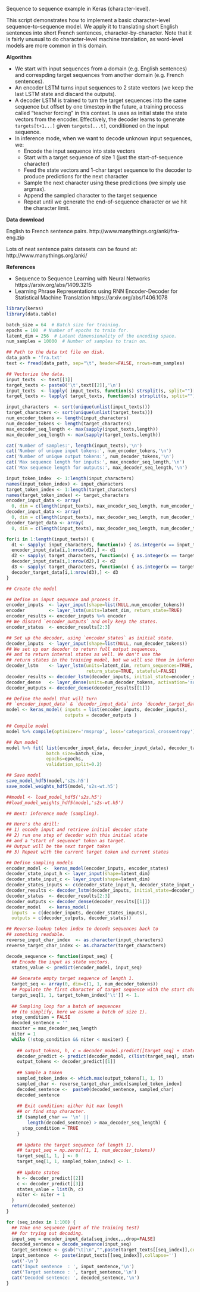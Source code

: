 Sequence to sequence example in Keras (character-level).

This script demonstrates how to implement a basic character-level
sequence-to-sequence model. We apply it to translating
short English sentences into short French sentences,
character-by-character. Note that it is fairly unusual to
do character-level machine translation, as word-level
models are more common in this domain.

**Algorithm**

- We start with input sequences from a domain (e.g. English sentences)
    and correspding target sequences from another domain
    (e.g. French sentences).
- An encoder LSTM turns input sequences to 2 state vectors
    (we keep the last LSTM state and discard the outputs).
- A decoder LSTM is trained to turn the target sequences into
    the same sequence but offset by one timestep in the future,
    a training process called "teacher forcing" in this context.
    Is uses as initial state the state vectors from the encoder.
    Effectively, the decoder learns to generate `targets[t+1...]`
    given `targets[...t]`, conditioned on the input sequence.
- In inference mode, when we want to decode unknown input sequences, we:
    - Encode the input sequence into state vectors
    - Start with a target sequence of size 1
        (just the start-of-sequence character)
    - Feed the state vectors and 1-char target sequence
        to the decoder to produce predictions for the next character
    - Sample the next character using these predictions
        (we simply use argmax).
    - Append the sampled character to the target sequence
    - Repeat until we generate the end-of-sequence character or we
        hit the character limit.

**Data download**

English to French sentence pairs.
http://www.manythings.org/anki/fra-eng.zip

Lots of neat sentence pairs datasets can be found at:
http://www.manythings.org/anki/

**References**

- Sequence to Sequence Learning with Neural Networks
    https://arxiv.org/abs/1409.3215
- Learning Phrase Representations using
    RNN Encoder-Decoder for Statistical Machine Translation
    https://arxiv.org/abs/1406.1078

```r
library(keras)
library(data.table)

batch_size = 64  # Batch size for training.
epochs = 100  # Number of epochs to train for.
latent_dim = 256  # Latent dimensionality of the encoding space.
num_samples = 10000  # Number of samples to train on.

## Path to the data txt file on disk.
data_path = 'fra.txt'
text <- fread(data_path, sep="\t", header=FALSE, nrows=num_samples)

## Vectorize the data.
input_texts  <- text[[1]]
target_texts <- paste0('\t',text[[2]],'\n')
input_texts  <- lapply( input_texts, function(s) strsplit(s, split="")[[1]])
target_texts <- lapply( target_texts, function(s) strsplit(s, split="")[[1]])

input_characters  <- sort(unique(unlist(input_texts)))
target_characters <- sort(unique(unlist(target_texts)))
num_encoder_tokens <- length(input_characters)
num_decoder_tokens <- length(target_characters)
max_encoder_seq_length <- max(sapply(input_texts,length))
max_decoder_seq_length <- max(sapply(target_texts,length))

cat('Number of samples:', length(input_texts),'\n')
cat('Number of unique input tokens:', num_encoder_tokens,'\n')
cat('Number of unique output tokens:', num_decoder_tokens,'\n')
cat('Max sequence length for inputs:', max_encoder_seq_length,'\n')
cat('Max sequence length for outputs:', max_decoder_seq_length,'\n')

input_token_index  <- 1:length(input_characters)
names(input_token_index) <- input_characters
target_token_index <- 1:length(target_characters)
names(target_token_index) <- target_characters
encoder_input_data <- array(
  0, dim = c(length(input_texts), max_encoder_seq_length, num_encoder_tokens))
decoder_input_data <- array(
  0, dim = c(length(input_texts), max_decoder_seq_length, num_decoder_tokens))
decoder_target_data <- array(
  0, dim = c(length(input_texts), max_decoder_seq_length, num_decoder_tokens))

for(i in 1:length(input_texts)) {
  d1 <- sapply( input_characters, function(x) { as.integer(x == input_texts[[i]]) })
  encoder_input_data[i,1:nrow(d1),] <- d1
  d2 <- sapply( target_characters, function(x) { as.integer(x == target_texts[[i]]) })
  decoder_input_data[i,1:nrow(d2),] <- d2
  d3 <- sapply( target_characters, function(x) { as.integer(x == target_texts[[i]][-1]) })
  decoder_target_data[i,1:nrow(d3),] <- d3
}

```
```r
## Create the model
```
```r

## Define an input sequence and process it.
encoder_inputs  <- layer_input(shape=list(NULL,num_encoder_tokens))
encoder         <- layer_lstm(units=latent_dim, return_state=TRUE)
encoder_results <- encoder_inputs %>% encoder
## We discard `encoder_outputs` and only keep the states.
encoder_states  <- encoder_results[2:3]

## Set up the decoder, using `encoder_states` as initial state.
decoder_inputs  <- layer_input(shape=list(NULL, num_decoder_tokens))
## We set up our decoder to return full output sequences,
## and to return internal states as well. We don't use the
## return states in the training model, but we will use them in inference.
decoder_lstm    <- layer_lstm(units=latent_dim, return_sequences=TRUE,
                              return_state=TRUE, stateful=FALSE)
decoder_results <- decoder_lstm(decoder_inputs, initial_state=encoder_states)
decoder_dense   <- layer_dense(units=num_decoder_tokens, activation='softmax')
decoder_outputs <- decoder_dense(decoder_results[[1]])

## Define the model that will turn
## `encoder_input_data` & `decoder_input_data` into `decoder_target_data`
model <- keras_model( inputs = list(encoder_inputs, decoder_inputs),
                      outputs = decoder_outputs )

## Compile model
model %>% compile(optimizer='rmsprop', loss='categorical_crossentropy')

## Run model
model %>% fit( list(encoder_input_data, decoder_input_data), decoder_target_data,
               batch_size=batch_size,
               epochs=epochs,
               validation_split=0.2)

## Save model
save_model_hdf5(model,'s2s.h5')
save_model_weights_hdf5(model,'s2s-wt.h5')

##model <- load_model_hdf5('s2s.h5')
##load_model_weights_hdf5(model,'s2s-wt.h5')

```
```r
## Next: inference mode (sampling).
```
```r
## Here's the drill:
## 1) encode input and retrieve initial decoder state
## 2) run one step of decoder with this initial state
## and a "start of sequence" token as target.
## Output will be the next target token
## 3) Repeat with the current target token and current states

## Define sampling models
encoder_model <-  keras_model(encoder_inputs, encoder_states)
decoder_state_input_h <- layer_input(shape=latent_dim)
decoder_state_input_c <- layer_input(shape=latent_dim)
decoder_states_inputs <- c(decoder_state_input_h, decoder_state_input_c)
decoder_results <- decoder_lstm(decoder_inputs, initial_state=decoder_states_inputs)
decoder_states  <- decoder_results[2:3]
decoder_outputs <- decoder_dense(decoder_results[[1]])
decoder_model   <- keras_model(
  inputs  = c(decoder_inputs, decoder_states_inputs),
  outputs = c(decoder_outputs, decoder_states))

## Reverse-lookup token index to decode sequences back to
## something readable.
reverse_input_char_index  <- as.character(input_characters)
reverse_target_char_index <- as.character(target_characters)

decode_sequence <- function(input_seq) {
  ## Encode the input as state vectors.
  states_value <- predict(encoder_model, input_seq)
  
  ## Generate empty target sequence of length 1.
  target_seq <- array(0, dim=c(1, 1, num_decoder_tokens))
  ## Populate the first character of target sequence with the start character.
  target_seq[1, 1, target_token_index['\t']] <- 1.
  
  ## Sampling loop for a batch of sequences
  ## (to simplify, here we assume a batch of size 1).
  stop_condition = FALSE
  decoded_sentence = ''
  maxiter = max_decoder_seq_length
  niter = 1
  while (!stop_condition && niter < maxiter) {
    
    ## output_tokens, h, c = decoder_model.predict([target_seq] + states_value)
    decoder_predict <- predict(decoder_model, c(list(target_seq), states_value))
    output_tokens <- decoder_predict[[1]]
    
    ## Sample a token
    sampled_token_index <- which.max(output_tokens[1, 1, ])
    sampled_char <- reverse_target_char_index[sampled_token_index]
    decoded_sentence <-  paste0(decoded_sentence, sampled_char)
    decoded_sentence
    
    ## Exit condition: either hit max length
    ## or find stop character.
    if (sampled_char == '\n' ||
        length(decoded_sentence) > max_decoder_seq_length) {
      stop_condition = TRUE
    }
    
    ## Update the target sequence (of length 1).
    ## target_seq = np.zeros((1, 1, num_decoder_tokens))
    target_seq[1, 1, ] <- 0
    target_seq[1, 1, sampled_token_index] <- 1.
    
    ## Update states
    h <- decoder_predict[[2]]
    c <- decoder_predict[[3]]
    states_value = list(h, c)
    niter <- niter + 1
  }    
  return(decoded_sentence)
}

for (seq_index in 1:100) {
  ## Take one sequence (part of the training test)
  ## for trying out decoding.
  input_seq = encoder_input_data[seq_index,,,drop=FALSE]
  decoded_sentence = decode_sequence(input_seq)
  target_sentence <- gsub("\t|\n","",paste(target_texts[[seq_index]],collapse=''))
  input_sentence  <- paste(input_texts[[seq_index]],collapse='')
  cat('-\n')
  cat('Input sentence  : ', input_sentence,'\n')
  cat('Target sentence : ', target_sentence,'\n')
  cat('Decoded sentence: ', decoded_sentence,'\n')
}
```

